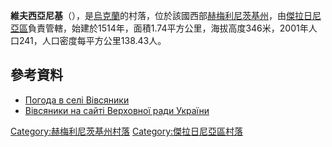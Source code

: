 {{coord|49|12|11|N|27|52|50|E|scale:100000|display=title}}

'''維夫西亞尼基'''（{{lang-uk|Вівсяники}}），是[[烏克蘭|烏克蘭]]的村落，位於該國西部[[赫梅利尼茨基州|赫梅利尼茨基州]]，由[[傑拉日尼亞區|傑拉日尼亞區]]負責管轄，始建於1514年，面積1.74平方公里，海拔高度346米，2001年人口241，人口密度每平方公里138.43人。

==參考資料==
* [http://weather.in.ua/ua/hmel'nickaja/3861 Погода в селі Вівсяники] {{Wayback|url=http://weather.in.ua/ua/hmel'nickaja/3861 |date=20111220120252 }}
* [http://gska2.rada.gov.ua/pls/z7502/A005?rdat1=14.02.2011&rf7571=35751 Вівсяники на сайті Верховної ради України]{{dead link|date=2018年1月 |bot=InternetArchiveBot |fix-attempted=yes }} {{ref-uk}}

{{DEFAULTSORT:Вівсяники}}
[[Category:赫梅利尼茨基州村落|Category:赫梅利尼茨基州村落]]
[[Category:傑拉日尼亞區村落|Category:傑拉日尼亞區村落]]


{{Khmelnytskyi-geo-stub}}